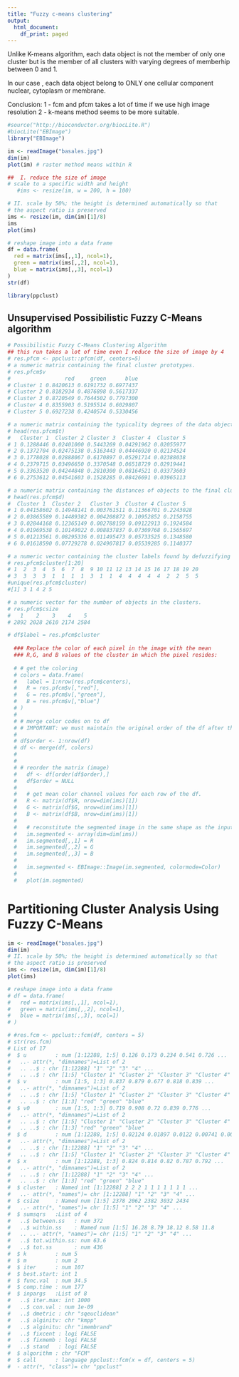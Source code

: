 ```yaml
---
title: "Fuzzy c-means clustering"
output:
  html_document:
    df_print: paged
---
```

Unlike K-means algorithm, each data object is not the member of only one cluster but is the member of all clusters with varying degrees of memberhip between 0 and 1.

In our case , each data object belong to ONLY one cellular component nuclear, cytoplasm or membrane. 

Conclusion: 
1 - fcm and pfcm takes a lot of time if we use high image resolution
2 - k-means method seems to be more suitable.

```r
#source("http://bioconductor.org/biocLite.R")
#biocLite("EBImage")
library("EBImage")
```


```r
im <- readImage("basales.jpg")
dim(im)
plot(im) # raster method means within R

##  I. reduce the size of image 
# scale to a specific width and height
   #ims <- resize(im, w = 200, h = 100)

# II. scale by 50%; the height is determined automatically so that
# the aspect ratio is preserved
ims <- resize(im, dim(im)[1]/8)
ims
plot(ims)
```

```r
# reshape image into a data frame
df = data.frame(
  red = matrix(ims[,,1], ncol=1),
  green = matrix(ims[,,2], ncol=1),
  blue = matrix(ims[,,3], ncol=1)
)
str(df)
```


```r
library(ppclust)
```

## Unsupervised Possibilistic Fuzzy C-Means algorithm
```r
# Possibilistic Fuzzy C-Means Clustering Algorithm
## this run takes a lot of time even I reduce the size of image by 4
# res.pfcm <- ppclust::pfcm(df, centers=5)
# a numeric matrix containing the final cluster prototypes.
# res.pfcm$v
#                 red     green      blue
# Cluster 1 0.8420613 0.6191732 0.6977437
# Cluster 2 0.8182934 0.4876898 0.5617337
# Cluster 3 0.8720549 0.7644502 0.7797300
# Cluster 4 0.8355903 0.5195514 0.6029807
# Cluster 5 0.6927238 0.4240574 0.5330456
```

```r
# a numeric matrix containing the typicality degrees of the data objects.
# head(res.pfcm$t)
#   Cluster 1  Cluster 2 Cluster 3  Cluster 4  Cluster 5
# 1 0.1288446 0.02401000 0.5443269 0.04291962 0.02055977
# 2 0.1372704 0.02475138 0.5163443 0.04446920 0.02134524
# 3 0.1778028 0.02888067 0.6170897 0.05291714 0.02388038
# 4 0.2379715 0.03496650 0.3370548 0.06518729 0.02919441
# 5 0.3363520 0.04244848 0.2810300 0.08164521 0.03373603
# 6 0.2753612 0.04541603 0.1528285 0.08426691 0.03965113
```

```r
# a numeric matrix containing the distances of objects to the final cluster proto- types
# head(res.pfcm$d)
#  Cluster 1  Cluster 2   Cluster 3  Cluster 4 Cluster 5
# 1 0.04158602 0.14948141 0.003761511 0.11366701 0.2243028
# 2 0.03865589 0.14489382 0.004208872 0.10952852 0.2158755
# 3 0.02844168 0.12365149 0.002788159 0.09122913 0.1924584
# 4 0.01969538 0.10149022 0.008837837 0.07309768 0.1565697
# 5 0.01213561 0.08295336 0.011495473 0.05733525 0.1348580
# 6 0.01618590 0.07729278 0.024907817 0.05539285 0.1140377
```


```r
# a numeric vector containing the cluster labels found by defuzzifying the typicality degrees of the objects.
# res.pfcm$cluster[1:20]
# 1  2  3  4  5  6  7  8  9 10 11 12 13 14 15 16 17 18 19 20 
# 3  3  3  3  1  1  1  1  3  1  1  4  4  4  4  4  2  2  5  5 
#unique(res.pfcm$cluster)
#[1] 3 1 4 2 5
```


```r
# a numeric vector for the number of objects in the clusters.
# res.pfcm$csize
#   1    2    3    4    5 
# 2892 2028 2610 2174 2584
```


```r
# df$label = res.pfcm$cluster
  
  ### Replace the color of each pixel in the image with the mean 
  ### R,G, and B values of the cluster in which the pixel resides:
  
  # # get the coloring
  # colors = data.frame(
  #   label = 1:nrow(res.pfcm$centers), 
  #   R = res.pfcm$v[,"red"],
  #   G = res.pfcm$v[,"green"],
  #   B = res.pfcm$v[,"blue"]
  # )
  # 
  # # merge color codes on to df
  # # IMPORTANT: we must maintain the original order of the df after the merge!
  # 
  # df$order <- 1:nrow(df)
  # df <- merge(df, colors)
  # 
  # 
  # # reorder the matrix (image)
  #   df <- df[order(df$order),]
  #   df$order = NULL
  #   
  #   # get mean color channel values for each row of the df.
  #   R <- matrix(df$R, nrow=dim(ims)[1])
  #   G <- matrix(df$G, nrow=dim(ims)[1])
  #   B <- matrix(df$B, nrow=dim(ims)[1])
  #   
  #   # reconstitute the segmented image in the same shape as the input image
  #   im.segmented <- array(dim=dim(ims))
  #   im.segmented[,,1] = R
  #   im.segmented[,,2] = G
  #   im.segmented[,,3] = B
  #   
  #   im.segmented <- EBImage::Image(im.segmented, colormode=Color)
  #   
  #   plot(im.segmented)
```




# Partitioning Cluster Analysis Using Fuzzy C-Means

```r
im <- readImage("basales.jpg")
dim(im)
# II. scale by 50%; the height is determined automatically so that
# the aspect ratio is preserved
ims <- resize(im, dim(im)[1]/8)
plot(ims)
```

```r
# reshape image into a data frame
# df = data.frame(
#   red = matrix(ims[,,1], ncol=1),
#   green = matrix(ims[,,2], ncol=1),
#   blue = matrix(ims[,,3], ncol=1)
# )
```

```r
# #res.fcm <- ppclust::fcm(df, centers = 5)
# str(res.fcm)
# List of 17
#  $ u         : num [1:12288, 1:5] 0.126 0.173 0.234 0.541 0.726 ...
#   ..- attr(*, "dimnames")=List of 2
#   .. ..$ : chr [1:12288] "1" "2" "3" "4" ...
#   .. ..$ : chr [1:5] "Cluster 1" "Cluster 2" "Cluster 3" "Cluster 4" ...
#  $ v         : num [1:5, 1:3] 0.837 0.879 0.677 0.818 0.839 ...
#   ..- attr(*, "dimnames")=List of 2
#   .. ..$ : chr [1:5] "Cluster 1" "Cluster 2" "Cluster 3" "Cluster 4" ...
#   .. ..$ : chr [1:3] "red" "green" "blue"
#  $ v0        : num [1:5, 1:3] 0.719 0.908 0.72 0.839 0.776 ...
#   ..- attr(*, "dimnames")=List of 2
#   .. ..$ : chr [1:5] "Cluster 1" "Cluster 2" "Cluster 3" "Cluster 4" ...
#   .. ..$ : chr [1:3] "red" "green" "blue"
#  $ d         : num [1:12288, 1:5] 0.02124 0.01897 0.0122 0.00741 0.00357 ...
#   ..- attr(*, "dimnames")=List of 2
#   .. ..$ : chr [1:12288] "1" "2" "3" "4" ...
#   .. ..$ : chr [1:5] "Cluster 1" "Cluster 2" "Cluster 3" "Cluster 4" ...
#  $ x         : num [1:12288, 1:3] 0.824 0.814 0.82 0.787 0.792 ...
#   ..- attr(*, "dimnames")=List of 2
#   .. ..$ : chr [1:12288] "1" "2" "3" "4" ...
#   .. ..$ : chr [1:3] "red" "green" "blue"
#  $ cluster   : Named int [1:12288] 2 2 2 1 1 1 1 1 1 1 ...
#   ..- attr(*, "names")= chr [1:12288] "1" "2" "3" "4" ...
#  $ csize     : Named num [1:5] 2378 2062 2382 3032 2434
#   ..- attr(*, "names")= chr [1:5] "1" "2" "3" "4" ...
#  $ sumsqrs   :List of 4
#   ..$ between.ss   : num 372
#   ..$ within.ss    : Named num [1:5] 16.28 8.79 18.12 8.58 11.8
#   .. ..- attr(*, "names")= chr [1:5] "1" "2" "3" "4" ...
#   ..$ tot.within.ss: num 63.6
#   ..$ tot.ss       : num 436
#  $ k         : num 5
#  $ m         : num 2
#  $ iter      : num 107
#  $ best.start: int 1
#  $ func.val  : num 34.5
#  $ comp.time : num 177
#  $ inpargs   :List of 8
#   ..$ iter.max: int 1000
#   ..$ con.val : num 1e-09
#   ..$ dmetric : chr "sqeuclidean"
#   ..$ alginitv: chr "kmpp"
#   ..$ alginitu: chr "imembrand"
#   ..$ fixcent : logi FALSE
#   ..$ fixmemb : logi FALSE
#   ..$ stand   : logi FALSE
#  $ algorithm : chr "FCM"
#  $ call      : language ppclust::fcm(x = df, centers = 5)
#  - attr(*, "class")= chr "ppclust"
```

